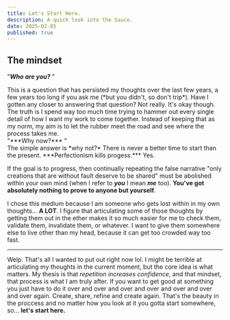 ```yaml
---
title: Let's Start Here.
description: A quick look into the Sauce.
date: 2025-02-05
published: true
---
```


## The mindset

"***Who are you?*** "
<div style={{ marginTop: "20px" }}></div>
This is a question that has persisted my thoughts over the last few years, a few years too long if you ask me (*but you didn't, so don't trip*). Have I gotten any closer to answering that question? Not really. It's okay though. The truth is I spend way too much time trying to hammer out every single detail of how I want my work to come together. Instead of keeping that as my norm, my aim is to let the rubber meet the road and see where the process takes me.
<br />
"***Why now?*** "
<div style={{ marginTop: "20px" }}></div>
The simple answer is *why not?*  
There is never a better time to start than the present.
***Perfectionism kills progess.*** Yes.

If the goal is to progress, then continually repeating the false narrative "only creations that are without fault deserve to be shared" must be abolished within your own mind (when I refer to ***you*** I mean ***me*** too). **You've got absolutely nothing to prove to anyone but yourself**.

I chose this medium because I am someone who gets lost within in my own thoughts... **A LOT**. I figure that articulating some of those thoughts by getting them out in the ether makes it so much easier for me to check them, validate them, invalidate them, or whatever. I want to give them somewhere else to live other than my head, because it can get too crowded way too fast.

---

Welp. That's all I wanted to put out right now lol. I might be terrible at articulating my thoughts in the current moment, but the core idea is what matters. My thesis is that *repetition increases confidence*, and that mindset, that process is what I am truly after. If you want to get good at something you just have to do it over and over and over and over and over and over and over again. Create, share, refine and create again. That's the beauty in the proccess and no matter how you look at it you gotta start somewhere, so... **let's start here.**
